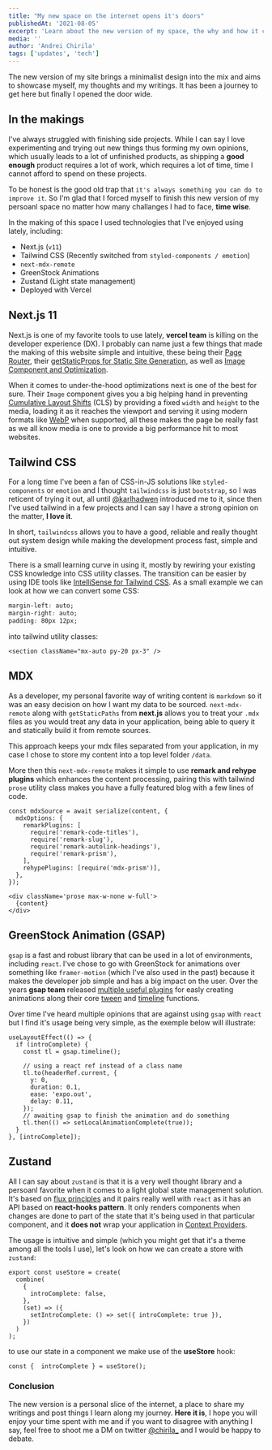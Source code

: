 ```yaml
---
title: "My new space on the internet opens it's doors"
publishedAt: '2021-08-05'
excerpt: 'Learn about the new version of my space, the why and how it came to be.'
media: ''
author: 'Andrei Chirila'
tags: ['updates', 'tech']
---
```


The new version of my site brings a minimalist design into the mix and aims to showcase myself, my thoughts and my writings. It has been a journey to get here but finally I opened the door wide.

## In the makings

I've always struggled with finishing side projects. While I can say I love experimenting and trying out new things thus forming my own opinions, which usually leads to a lot of unfinished products, as shipping a **good enough** product requires a lot of work, which requires a lot of time, time I cannot afford to spend on these projects.

To be honest is the good old trap that `it's always something you can do to improve it`. So I'm glad that I forced myself to finish this new version of my persoanl space no matter how many challanges I had to face, **time wise**.

In the making of this space I used technologies that I've enjoyed using lately, including:

- Next.js (`v11`)
- Tailwind CSS (Recently switched from `styled-components / emotion`)
- `next-mdx-remote`
- GreenStock Animations
- Zustand (Light state management)
- Deployed with Vercel

## Next.js 11

Next.js is one of my favorite tools to use lately, **vercel team** is killing on the developer experience (DX). I probably can name just a few things that made the making of this website simple and intuitive, these being their [Page Router](https://nextjs.org/docs/basic-features/pages), their [getStaticProps for Static Site Generation](https://nextjs.org/docs/basic-features/data-fetching#getstaticprops-static-generation), as well as [Image Component and Optimization](https://nextjs.org/docs/basic-features/image-optimization).

When it comes to under-the-hood optimizations next is one of the best for sure. Their `Image` component gives you a big helping hand in preventing [Cumulative Layout Shifts](https://web.dev/cls/) (CLS) by providing a fixed `width` and `height` to the media, loading it as it reaches the viewport and serving it using modern formats like [WebP](https://developer.mozilla.org/en-US/docs/Web/Media/Formats/Image_types) when supported, all these makes the page be really fast as we all know media is one to provide a big performance hit to most websites.

## Tailwind CSS

For a long time I've been a fan of CSS-in-JS solutions like `styled-components` or `emotion` and I thought `tailwindcss` is just `bootstrap`, so I was reticent of trying it out, all until [@karlhadwen](https://twitter.com/karlhadwen) introduced me to it, since then I've used tailwind in a few projects and I can say I have a strong opinion on the matter, **I love it**.

In short, `tailwindcss` allows you to have a good, reliable and really thought out system design while making the development process fast, simple and intuitive.

There is a small learning curve in using it, mostly by rewiring your existing CSS knowledge into CSS utility classes. The transition can be easier by using IDE tools like [IntelliSense for Tailwind CSS](https://marketplace.visualstudio.com/items?itemName=bradlc.vscode-tailwindcss). As a small example we can look at how we can convert some CSS:

```css[class="line-numbers"]:styles.css
margin-left: auto;
margin-right: auto;
padding: 80px 12px;
```

into tailwind utility classes:

```tsx[class="line-numbers"]:tailwind.tsx
<section className="mx-auto py-20 px-3" />
```

## MDX

As a developer, my personal favorite way of writing content is `markdown` so it was an easy decision on how I want my data to be sourced. `next-mdx-remote` along with `getStaticPaths` from **next.js** allows you to treat your `.mdx` files as you would treat any data in your application, being able to query it and statically build it from remote sources.

This approach keeps your mdx files separated from your application, in my case I chose to store my content into a top level folder `/data`.

More then this `next-mdx-remote` makes it simple to use **remark and rehype plugins** which enhances the content processing, pairing this with tailwind `prose` utility class makes you have a fully featured blog with a few lines of code.

```tsx[class="line-numbers"]:mdx.tsx
const mdxSource = await serialize(content, {
  mdxOptions: {
    remarkPlugins: [
      require('remark-code-titles'),
      require('remark-slug'),
      require('remark-autolink-headings'),
      require('remark-prism'),
    ],
    rehypePlugins: [require('mdx-prism')],
  },
});
```

```tsx[class="line-numbers"]:post.tsx
<div className='prose max-w-none w-full'>
  {content}
</div>
```

## GreenStock Animation (GSAP)

`gsap` is a fast and robust library that can be used in a lot of environments, including `react`. I've chose to go with GreenStock for animations over something like `framer-motion` (which I've also used in the past) because it makes the developer job simple and has a big impact on the user. Over the years **gsap team** released [multiple useful plugins](https://greensock.com/docs/v3/Plugins) for easly creating animations along their core [tween](https://greensock.com/docs/v3/GSAP/Tween) and [timeline](https://greensock.com/docs/v3/GSAP/Timeline) functions.

Over time I've heard multiple opinions that are against using `gsap` with `react` but I find it's usage being very simple, as the exemple below will illustrate:

```tsx[class="line-numbers"]:header.tsx
useLayoutEffect(() => {
  if (introComplete) {
    const tl = gsap.timeline();

    // using a react ref instead of a class name
    tl.to(headerRef.current, {
      y: 0,
      duration: 0.1,
      ease: 'expo.out',
      delay: 0.11,
    });
    // awaiting gsap to finish the animation and do something
    tl.then(() => setLocalAnimationComplete(true));
  }
}, [introComplete]);
```

## Zustand

All I can say about `zustand` is that it is a very well thought library and a persoanl favorite when it comes to a light global state management solution. It's based on [flux principles](https://facebook.github.io/flux/) and it pairs really well with `react` as it has an API based on **react-hooks pattern**. It only renders components when changes are done to part of the state that it's being used in that particular component, and it **does not** wrap your application in [Context Providers](https://reactjs.org/docs/context.html). 

The usage is intuitive and simple (which you might get that it's a theme among all the tools I use), let's look on how we can create a store with `zustand`:

```tsx[class="line-numbers"]:store.tsx
export const useStore = create(
  combine(
    {
      introComplete: false,
    },
    (set) => ({
      setIntroComplete: () => set({ introComplete: true }),
    })
  )
);
```
to use our state in a component we make use of the **useStore** hook:

```tsx[class="line-numbers"]:component.tsx
const {  introComplete } = useStore();
```
### Conclusion

The new version is a personal slice of the internet, a place to share my writings and post things I learn along my journey. **Here it is**, I hope you will enjoy your time spent with me and if you want to disagree with anything I say, feel free to shoot me a DM on twitter [@chirila_](https://twitter.com/chirila_) and I would be happy to debate.